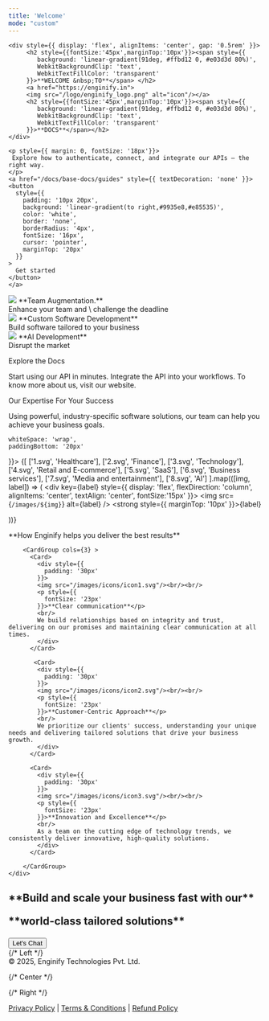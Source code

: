 ---
title: 'Welcome'
mode: "custom"
---

<div 
  style={{
    height: '530px',
    display: 'flex',
    alignItems: 'center',
    justifyContent: 'center',
    textAlign: 'center',
    color: 'white',
  }}
  
>
  <div
    style={{
      display: 'flex',
      flexDirection: 'column',
      alignItems: 'center',
      gap: '10px'
    }}
  >

    <div style={{ display: 'flex', alignItems: 'center', gap: '0.5rem' }}>
         <h2 style={{fontSize:'45px',marginTop:'10px'}}><span style={{
            background: 'linear-gradient(91deg, #ffbd12 0, #e03d3d 80%)',
            WebkitBackgroundClip: 'text',
            WebkitTextFillColor: 'transparent'
         }}>**WELCOME &nbsp;TO**</span> </h2>
         <a href="https://enginify.in"> 
         <img src="/logo/enginify_logo.png" alt="icon"/></a>
         <h2 style={{fontSize:'45px',marginTop:'10px'}}><span style={{
            background: 'linear-gradient(91deg, #ffbd12 0, #e03d3d 80%)',
            WebkitBackgroundClip: 'text',
            WebkitTextFillColor: 'transparent'
         }}>**DOCS**</span></h2>
    </div>

    <p style={{ margin: 0, fontSize: '18px'}}>
     Explore how to authenticate, connect, and integrate our APIs — the right way.
    </p>
    <a href="/docs/base-docs/guides" style={{ textDecoration: 'none' }}>
    <button
      style={{
        padding: '10px 20px',
        background: 'linear-gradient(to right,#9935e8,#e85535)',
        color: 'white',
        border: 'none',
        borderRadius: '4px',
        fontSize: '16px',
        cursor: 'pointer',
        marginTop: '20px'
      }}
    >
      Get started
    </button>
    </a>
  </div>
</div>

<div style={{
  display: 'flex',
  justifyContent: 'center',
  alignItems: 'center'
}}>
     <CardGroup cols={3}>
       <Card>
         <div style={{
        display: 'flex',
        alignItems: 'center',
        gap: '8px'
      }}>
         <img src="/images/i11.svg"/>
        **Team Augmentation.** <br/>
         Enhance your team and \
         challenge the deadline
        </div>
       </Card>
       <Card>
         <div style={{
        display: 'flex',
        alignItems: 'center',
        gap: '8px'
      }}>
         <img src="/images/i12.svg"/>
        **Custom Software Development** <br/>
         Build software
tailored to your business
        </div>
       </Card>
       <Card>
         <div style={{
        display: 'flex',
        alignItems: 'center',
        gap: '8px'
      }}>
         <img src="/images/i13.svg"/>
        **AI Development** <br/>
         Disrupt
the market
        </div>
       </Card>
     </CardGroup>
</div>



 



<p className="text-center mt-24 mb-7 text-[25px] text-[#000000] dark:text-white">
   Explore the Docs
</p>

<div className="flex justify-center mb-40 " >
     <div>
        <CardGroup cols={3}>
          <Card
             title="Quickstart"
             icon="play"
             color="#9935e8"
             href="/docs/base-docs/guides"
             arrow="true"
          >
             Start using our API in minutes.
          </Card>
          <Card
             title="API Reference"
             icon="webhook"
             color="#9935e8"
             href="/api-reference/introduction"
             arrow="true"
          >
             Integrate the API into your workflows.
          </Card>
          <Card
             title="Go to our website"
             icon="globe"
             color="#9935e8"
             href="https://enginify.in/"
             arrow="true"
          >
             To know more about us, visit our website.
          </Card>
        </CardGroup>
    </div>
</div>
<div style={{
  backgroundColor: '#e6e7f5 ',
  display: 'grid',
  justifyContent: 'center',
  alignItems: 'center',
  padding: '100px',
  color: 'black',
  gap: '16px',
  textAlign: 'center'
}}>
  <p style={{ fontSize: '35px', fontWeight: 'bold', margin: 0 }}>
    Our Expertise For Your Success
  </p>
  <p style={{ maxWidth: '800px', margin: '0 auto' }}>
    Using powerful, industry-specific software solutions, our team can help you achieve your business goals.
  </p>

  <div style={{
    display: 'flex',
    justifyContent: 'center',
    alignItems: 'center',
    gap: '70px',
    marginTop: '50px',

    whiteSpace: 'wrap',
    paddingBottom: '20px'
  }}>
    {[
      ['1.svg', 'Healthcare'],
      ['2.svg', 'Finance'],
      ['3.svg', 'Technology'],
      ['4.svg', 'Retail and E-commerce'],
      ['5.svg', 'SaaS'],
      ['6.svg', 'Business services'],
      ['7.svg', 'Media and entertainment'],
      ['8.svg', 'AI']
    ].map(([img, label]) => (
      <div key={label} style={{
        display: 'flex',
        flexDirection: 'column',
        alignItems: 'center',
        textAlign: 'center',
        fontSize:'15px'
      }}>
        <img src={`/images/${img}`} alt={label} />
        <strong style={{ marginTop: '10px' }}>{label}</strong>
      </div>
    ))}
  </div>
</div>




<p className="text-center mt-40 text-[35px] text-[#000000] dark:text-white">
  **How Enginify helps you deliver the best results**
</p>

<div className="flex justify-center mb-16">
    <div style={{
      margin: '40px',
    }}>

        <CardGroup cols={3} >
          <Card>
            <div style={{
              padding: '30px'
            }}>
            <img src="/images/icons/icon1.svg"/><br/><br/>
            <p style={{
              fontSize: '23px'
            }}>**Clear communication**</p>
            <br/>
            We build relationships based on integrity and trust, delivering on our promises and maintaining clear communication at all times.
            </div>
          </Card>

           <Card>
            <div style={{
              padding: '30px'
            }}>
            <img src="/images/icons/icon2.svg"/><br/><br/>
            <p style={{
              fontSize: '23px'
            }}>**Customer-Centric Approach**</p>
            <br/>
            We prioritize our clients' success, understanding your unique needs and delivering tailored solutions that drive your business growth.
            </div>
          </Card>

          <Card>
            <div style={{
              padding: '30px'
            }}>
            <img src="/images/icons/icon3.svg"/><br/><br/>
            <p style={{
              fontSize: '23px'
            }}>**Innovation and Excellence**</p>
            <br/>
            As a team on the cutting edge of technology trends, we consistently deliver innovative, high-quality solutions.
            </div>
          </Card>

        </CardGroup>
    </div>
</div>

<div style={{ 
  background: 'url(https://ik.imagekit.io/neuwx10vxnmeo/enginify/images/our-values-bg_UY3oDub7d.jpg?updatedAt=1718015730516) no-repeat top center',
  backgroundSize: 'cover',
  height: '400px',
  display: 'flex',
  flexDirection:'column',
  justifyContent: 'center',
  alignItems: 'center',
  textAlign: 'center', 
}}>
   <h2 style={{
    fontSize:'45px',
    marginTop:'30px',
    color:'#e6e7f5 '
    }}>
       **Build and scale your business fast with our** 
      <p style={{
       background: 'linear-gradient(91deg, #ffbd12 0, #e03d3d 80%)',
       WebkitBackgroundClip: 'text',
       WebkitTextFillColor: 'transparent'
      }}>
      **world-class tailored solutions**
</p> </h2>
    <a href="https://enginify.in/contacts" style={{ textDecoration: 'none' }}>
    <button
      style={{
        padding: '10px 20px',
        background: 'linear-gradient(to right,#9935e8,#e85535)',
        color: 'white',
        border: 'none',
        borderRadius: '4px',
        fontSize: '16px',
        marginTop:'20px',
        cursor: 'pointer',
      }}
    >
      Let's Chat
    </button>
    </a>
    
   <div
  style={{
    marginTop: '120px',
    display: 'flex',
    justifyContent: 'space-evenly',
    alignItems: 'center',
    width: '90%',
    flexWrap: 'wrap'
  }}
>
  {/* Left */}
  <div style={{ flex: 1, textAlign: 'left' }}>
    © 2025, Enginify Technologies Pvt. Ltd.
  </div>

  {/* Center */}
  <div style={{ flex: 1, textAlign: 'center'}}>
    <a href="https://www.linkedin.com/company/enginify">  <Icon icon="linkedin" size={20}></Icon></a>
    <a href="https://www.instagram.com/enginify" style={{margin:'20px'}}> <Icon icon="instagram" size={20}></Icon></a>
    <a href="https://www.facebook.com/enginify">  <Icon icon="facebook" size={20}></Icon></a>
  </div>

  {/* Right */}
  <div style={{ flex: 1, textAlign: 'right' }}>
    <a href="https://enginify.in/privacy-policy" target="_blank">Privacy Policy</a> |
    <a href="https://enginify.in/term-condition" target="_blank"> Terms & Conditions</a> |
    <a href="https://enginify.in/refund-policy" target="_blank"> Refund Policy</a>
  </div>
</div>
</div>

